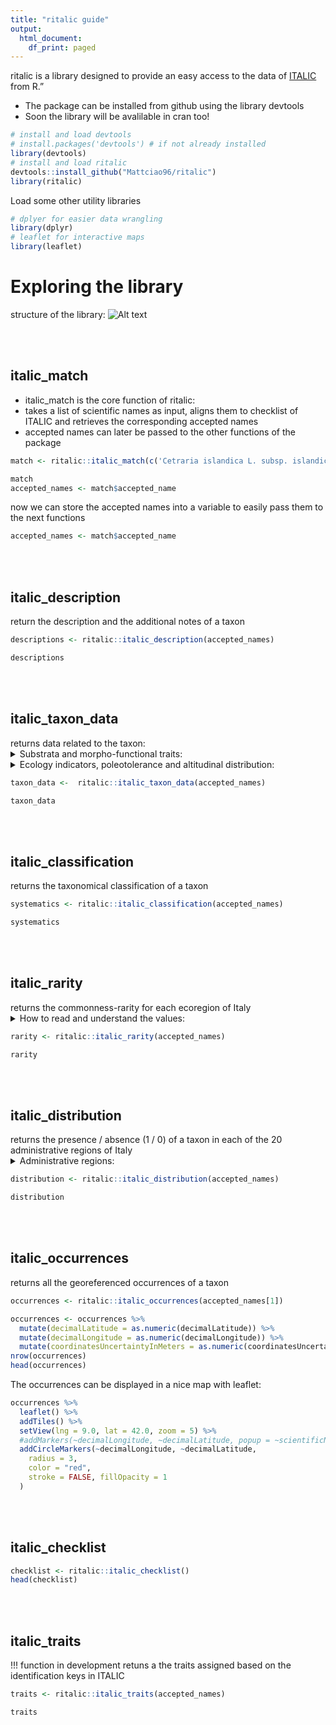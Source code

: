 ```yaml
---
title: "ritalic guide"
output:
  html_document:
    df_print: paged
---
```


ritalic is a library designed to provide an easy access to the data of [ITALIC](https://italic.units.it) from R."

<ul>
<li>The package can be installed from github using the library devtools</li>
<li>Soon the library will be avalilable in cran too!</li>
</ul>
```r
# install and load devtools
# install.packages('devtools') # if not already installed
library(devtools)
# install and load ritalic
devtools::install_github("Mattciao96/ritalic")
library(ritalic)
```


Load some other utility libraries
```r
# dplyer for easier data wrangling
library(dplyr)
# leaflet for interactive maps
library(leaflet)
```

# Exploring the library

structure of the library:
![Alt text](images/api.png)


<br/><br/>

## italic_match
* italic_match is the core function of ritalic:
* takes a list of scientific names as input, aligns them to checklist of ITALIC and retrieves the corresponding accepted names
* accepted names can later be passed to the other functions of the package

```r
match <- ritalic::italic_match(c('Cetraria islandica L. subsp. islandica', 'Lecanora albela','Parmelia caperata (L.) Ach', 'Ramalina americana Hal' ))

```
```r
match
accepted_names <- match$accepted_name
```
now we can store the accepted names into a variable to easily pass them to the next functions
```r
accepted_names <- match$accepted_name
```

<br/><br/>

## italic_description
return the description and the additional notes of a taxon
```r
descriptions <- ritalic::italic_description(accepted_names)
```
```r
descriptions
```

<br/><br/>

## italic_taxon_data
returns data related to the taxon:
<details>
<summary>Substrata and morpho-functional traits:</summary>
<br/>
<b>substrata</b>
<ul>
    <li>saxicolous</li>
    <li>on lignum</li>
    <li>epiphytic</li>
    <li>on soil, terricolous mosses, plant debris</li>
    <li>foliicolous</li>
</ul>
<b>photobiont</b>
<ul>
    <li>green algae other than Trentepohlia</li>
    <li>trentepohlia</li>
    <li>cyanobacteria, filamentous form, e.g. Nostoc, Scytonema</li>
    <li>cyanobacteria, coccaceous form, e.g. Gloeocapsa, Xanthocapsa</li>
</ul>
<b>growth_form</b>
<ul>
    <li>fruticose</li>
    <li>fruticose filamentous</li>
    <li>foliose</li>
    <li>foliose broad-lobed, Parmelia type</li>
    <li>foliose narrow-lobed, Physcia type</li>
    <li>foliose umbilicate</li>
    <li>crustose</li>
    <li>crustose endolithic</li>
    <li>crustose placodiomorph</li>
    <li>leprose</li>
    <li>squamulose</li>
    <li>lichenicolous fungus</li>
    <li>non-lichenized, non-lichenicolous fungus</li>
</ul>
<b>phytoclimatic_range</b>
<ul>
    <li>oceanic</li>
    <li>suboceanic</li>
    <li>subcontinental</li>
</ul>
<b>special_requirements_for_water</b>
<ul>
    <li>on otherwise dry surfaces with periodical seepage of water after rain</li>
    <li>periodical submerged, e.g. in creeks or on coastal maritime rocks</li>
    <li>on surface seldom wetted by rain, e.g. underhangs</li>
</ul>
<b>reproductive_strategy</b>
<ul>
    <li>mainly sexual</li>
    <li>mainly asexual, by soredia or soredia-like structures, e.g. blastidia</li>
    <li>mainly asexual, by isidia or isidia-like structures, e.g. schizidia</li>
    <li>mainly asexual, by thallus fragmentation</li>
</ul>
</details>


<details>
<summary>Ecology indicators, poleotolerance and altitudinal distribution:</summary>
<br/>
<b>ph_of_the_substrata</b>
<ul>
    <li>1 - on very acid substrata, such as lignum and conifer bark</li>
    <li>2 - on acid substrata, such as on non-eutrophicated bark of Quercus</li>
    <li>3 - on subacid to subneutral substrata (e.g. on bark of Sambucus)</li>
    <li>4 - on slightly basic substrata, such as dust-covered bark</li>
    <li>5 - on basic substrata, e.g. pure limestone</li>
</ul>

<b>solar_irradiation</b>
<ul>
    <li>1 - in very shaded situations, e.g. deep gorges, closed evergreen forests</li>
    <li>2 - in shaded situations, such as on the northern side of boles in close-canopied deciduous forests</li>
    <li>3 - in sites with plenty of diffuse light but scarce direct solar irradiation, such as in rather open-canopied deciduous woodlands</li>
    <li>4 - in sun-exposed sites, but avoiding extreme solar irradiation</li>
    <li>5 - in sites with very high direct solar irradiation, such as on the southern side of isolated boles</li>
</ul>

<b>aridity</b>
<ul>
    <li>1 - hydro- and hygrophytic, in aquatic or marine situations, or in sites with a very high frequency of fog</li>
    <li>2 - rather hygrophytic, intermediate between 1 and 2</li>
    <li>3 - mesophytic</li>
    <li>4 - xerophytic, but absent from extremely arid stands</li>
    <li>5 - very xerophytic</li>
</ul>

<b>eutrophication</b>
<ul>
    <li>1 - not resistant to eutrophication</li>
    <li>2 - resistant to a very weak eutrophication</li>
    <li>3 - resistant to a weak eutrophication</li>
    <li>4 - occurring in rather eutrophicated situations</li>
    <li>5 - occurring in highly eutrophicated situations</li>
</ul>

<b>altitudinal_distribution</b>
<ul>
    <li>1 - eu-Mediterranean belt (potential vegetation: evergreen Quercus ilex forest)</li>
    <li>2 - submediterranean belt (deciduous Quercus-Carpinus forests)</li>
    <li>3 - montane belt (Fagus forests, marking treeline in the Apennines)</li>
    <li>4 - subalpine and oroboreal belts of the Alps (natural Picea abies, and Larix-Pinus cembra stands)</li>
    <li>5 - above treeline (both Alpine and oromediterranean)</li>
    <li>6 - nival belt of the Alps</li>
</ul>
<b>poleotolerance</b>
This value points to the tendency of a lichen to occur in areas with different degrees of human disturbance. It is expressed on 4 classes, as follows:
<ul>
    <li>3 - species occurring also in heavily disturbed areas, incl. large towns</li>
    <li>2 - species occurring also in moderately disturbed areas (agricultural areas, small settlements etc.).</li>
    <li>1 - species mostly occurring in natural or semi-natural habitats</li>
    <li>0 - species which exclusively occur on old trees in ancient, undisturbed forests.</li>
</ul>

</details>
```r
taxon_data <-  ritalic::italic_taxon_data(accepted_names)
```
```r
taxon_data
```

<br/><br/>

## italic_classification
returns the taxonomical classification of a taxon
```r
systematics <- ritalic::italic_classification(accepted_names)
```
```r
systematics
```

<br/><br/>

## italic_rarity
returns the commonness-rarity for each ecoregion of Italy 
<details>
<summary>How to read and understand the values:</summary>
![ecoregions in Italy](./images/ecoregions.jpg)
  <h2> Ecoregions in italy</h1>
  <ul>
<li>A: Alpine (above treeline in the Alps and in Abruzzo)</li>
<li>A1: Subalpine (near treeline in the Alps, oroboreal belt)</li>
<li>B: Oromediterranean (above treeline outside the Alps except Abruzzo)</li>
<li>C: Montane (beech forests)</li>
<li>D: Dry submediterranean (deciduous oaks, excluding SmedH)</li>
<li>E: Padanian (the plains of the North): this is the only OGU which was not separated on the basis of climatical-biogeographical characters; it is the most heavily anthropised part of Italy, where several species do not occur because of pollution and/or almost total deforestation</li>
<li>F: Humid submediterranean (as SmedD, but restricted to areas with a warm-humid climate, mostly Tyrrhenian)</li>
<li>G: Humid Mediterranean (mostly Tyrrhenian)</li>
<li>H: Dry Mediterranean</li>
<ul>
</details>
```r
rarity <- ritalic::italic_rarity(accepted_names)
```
```r
rarity
```

<br/><br/>

## italic_distribution
returns the presence / absence (1 / 0) of a taxon in each of the 20 administrative regions of Italy
<details>
<summary>Administrative regions:</summary>
<img src="./images/regions.png" width="500"/>
</details>
```r
distribution <- ritalic::italic_distribution(accepted_names)
```
```r
distribution
```

<br/><br/>

## italic_occurrences
returns all the georeferenced occurrences of a taxon
```r
occurrences <- ritalic::italic_occurrences(accepted_names[1])
```
```r
occurrences <- occurrences %>% 
  mutate(decimalLatitude = as.numeric(decimalLatitude)) %>% 
  mutate(decimalLongitude = as.numeric(decimalLongitude)) %>% 
  mutate(coordinatesUncertaintyInMeters = as.numeric(coordinatesUncertaintyInMeters))
nrow(occurrences)
head(occurrences)
```
The occurrences can be displayed in a nice map with leaflet:
```r
occurrences %>% 
  leaflet() %>% 
  addTiles() %>% 
  setView(lng = 9.0, lat = 42.0, zoom = 5) %>% 
  #addMarkers(~decimalLongitude, ~decimalLatitude, popup = ~scientificName)
  addCircleMarkers(~decimalLongitude, ~decimalLatitude,
    radius = 3,
    color = "red",
    stroke = FALSE, fillOpacity = 1
  )
```

<br/><br/>

## italic_checklist
```r
checklist <- ritalic::italic_checklist()
head(checklist)
```


<br/><br/>

## italic_traits
!!! function in development
retuns a the traits assigned
based on the identification keys in ITALIC
```r
traits <- ritalic::italic_traits(accepted_names)
```
```r
traits
```


